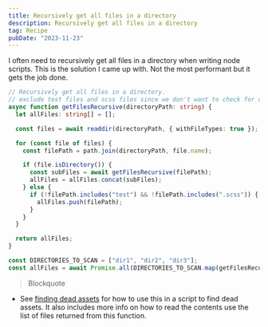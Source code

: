 ```yaml
---
title: Recursively get all files in a directory
description: Recursively get all files in a directory
tag: Recipe
pubDate: "2023-11-23"
---
```


I often need to recursively get all files in a directory when writing node scripts. This is the solution I came up with. Not the most performant but it gets the job done.

```ts
// Recursively get all files in a directory.
// exclude test files and scss files since we don't want to check for dead assets in those.
async function getFilesRecursive(directoryPath: string) {
  let allFiles: string[] = [];

  const files = await readdir(directoryPath, { withFileTypes: true });

  for (const file of files) {
    const filePath = path.join(directoryPath, file.name);

    if (file.isDirectory()) {
      const subFiles = await getFilesRecursive(filePath);
      allFiles = allFiles.concat(subFiles);
    } else {
      if (!filePath.includes("test") && !filePath.includes(".scss")) {
        allFiles.push(filePath);
      }
    }
  }

  return allFiles;
}

const DIRECTORIES_TO_SCAN = ["dir1", "dir2", "dir3"];
const allFiles = await Promise.all(DIRECTORIES_TO_SCAN.map(getFilesRecursive));
```

> Blockquote

- See [finding dead assets](https://www.connorlittleton.dev/blog/finding-dead-assets) for how to use this in a script to find dead assets. It also includes more info on how to read the contents use the list of files returned from this function.
